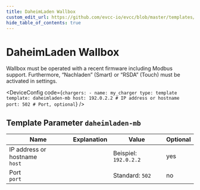```yaml
---
title: DaheimLaden Wallbox
custom_edit_url: https://github.com/evcc-io/evcc/blob/master/templates/definition/charger/daheimladen-mb.yaml
hide_table_of_contents: true
---
```



# DaheimLaden Wallbox

<DeviceFeatures features="" />

Wallbox must be operated with a recent firmware including Modbus support. Furthermore, “Nachladen” (Smart) or “RSDA” (Touch) must be activated in settings.


<DeviceConfig code={`chargers:
    - name: my_charger
      type: template
      template: daheimladen-mb
      host: 192.0.2.2 # IP address or hostname
      port: 502 # Port, optional`}  />

## Template Parameter `daheimladen-mb`

| Name | Explanation | Value | Optional |
|-----------|-------------|-------|----------|
| IP address or hostname<br/>`host` |  | Beispiel: `192.0.2.2` | yes |
| Port<br/>`port` |  | Standard: `502` | no |

